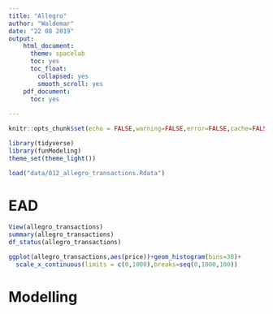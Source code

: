 ```yaml
---
title: "Allegro"
author: "Waldemar"
date: "22 08 2019"
output: 
    html_document:
      theme: spacelab
      toc: yes
      toc_float:
        collapsed: yes
        smooth_scroll: yes
    pdf_document:
      toc: yes  
      
---
```


```r
knitr::opts_chunk$set(echo = FALSE,warning=FALSE,error=FALSE,cache=FALSE,fig.align = 'center')
```

```r
library(tidyverse)
library(funModeling)
theme_set(theme_light())

load("data/012_allegro_transactions.Rdata")
```


# EAD

```r
View(allegro_transactions)
summary(allegro_transactions)
df_status(allegro_transactions)

ggplot(allegro_transactions,aes(price))+geom_histogram(bins=30)+
  scale_x_continuous(limits = c(0,1000),breaks=seq(0,1000,100))

```

# Modelling 